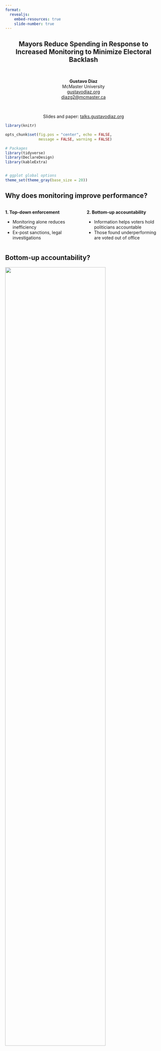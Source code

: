 ```yaml
---
format:
  revealjs:
    embed-resources: true
    slide-number: true
---
```


::: {style="text-align: center"}
## Mayors Reduce Spending in Response to Increased Monitoring to Minimize Electoral Backlash {.center .smaller}

&nbsp;


**Gustavo Diaz**  
McMaster University  
[gustavodiaz.org](https://gustavodiaz.org/)  
<diazg2@mcmaster.ca>

&nbsp;

Slides and paper: [talks.gustavodiaz.org](https://talks.gustavodiaz.org/)

:::



```r
library(knitr)

opts_chunk$set(fig.pos = "center", echo = FALSE, 
               message = FALSE, warning = FALSE)
```

```r
# Packages
library(tidyverse)
library(DeclareDesign)
library(kableExtra)


# ggplot global options
theme_set(theme_gray(base_size = 20))
```


## Why does monitoring improve performance?

::: columns

::: {.column width="50%"}
**1. Top-down enforcement**

::: incremental
- Monitoring alone reduces inefficiency
- Ex-post sanctions, legal investigations
:::
:::

::: {.column width="50%"}
**2. Bottom-up accountability**

::: incremental
- Information helps voters hold politicians accountable
- Those found underperforming are voted out of office
:::
:::
:::

## Bottom-up accountability?

![](audit_spending/incerti_2020_fig1.png){fig-align="center" width="80%" height="80%"}

::: aside
**Source:** [Incerti (2020)](https://doi.org/10.1017/S000305542000012X)
:::

## Lack of sanctions does not imply lack of accountability

![](audit_spending/fisman_golden_2017.png){fig-align="center" width="80%" height="80%"}

. . .

{{< fa arrow-right >}} Politicians learn about monitoring efforts before they occur and adjust behavior accordingly

## Argument: 
### Incumbents anticipate bottom-up accountability

::: incremental
- Politicians selected for auditing expect increased scrutiny on their performance
- This is true even if monitoring does not uncover irregularities
- News of monitoring alone attracts voter attention to performance in office
- Those seeking reelection have incentives to take action before news are public
:::

&nbsp;

. . .

::: {style="text-align: center"}
**Monitoring** {{< fa arrow-right >}} **Update performance in office** 
:::

## Why spending?

```r
triangles = data.frame(
  x = runif(200, -2, 2)
) %>% 
  mutate(y = 1-x,
         ylow = y - 0.15)

ggplot(triangles) +
  aes(x = x, y = y) +
  coord_cartesian(xlim = c(0, 1), ylim = c(0, 1)) +
  geom_abline(intercept = 1, slope = -1) +
  annotate("polygon", x = c(-Inf, 0.5, Inf), y = c(-Inf, 0.5, -Inf), 
           fill = "yellow", alpha = 0.1) +
  annotate("polygon", x = c(-Inf, 0.5, -Inf), y = c(-Inf, 0.5, Inf), 
           fill = "blue", alpha = 0.1) +
  annotate("text", x = 0.15, y = 0.5, label = "Spending", size = 8) +
  annotate("text", x = 0.5, y = 0.15, label = "Rent-seeking", size = 8) +
  theme_classic() +
  labs(x = "", y = "") +
  theme(axis.text=element_blank(),
        axis.ticks=element_blank())
```


::: aside
Incumbent faces tradeoff between two economic activities [(Persson and Tabellini 2000)](https://mitpress.mit.edu/9780262661317/political-economics/)
:::

## Monitoring as exogenous shock {visibility="uncounted"}

```r
ggplot(triangles) +
  aes(x = x, y = y) +
  coord_cartesian(xlim = c(0, 1), ylim = c(0, 1)) +
  geom_abline(intercept = 1, slope = -1) +
  geom_segment(aes(x = 0, y = -0.25, xend = 0.625, yend = 0.375), 
               linetype = "dashed") +
  annotate("polygon", x = c(-Inf, 0.5, Inf), y = c(-Inf, 0.5, -Inf), 
           fill = "yellow", alpha = 0.1) +
  annotate("polygon", x = c(-Inf, 0.5, -Inf), y = c(-Inf, 0.5, Inf), 
           fill = "blue", alpha = 0.1) +
  annotate("text", x = 0.15, y = 0.5, label = "Spending", size = 8) +
  annotate("text", x = 0.5, y = 0.15, label = "Rent-seeking", size = 8) +
  theme_classic() +
  labs(x = "", y = "") +
  theme(axis.text=element_blank(),
        axis.ticks=element_blank())
```

::: aside
**Retrospective voters:** Shocks that increase visibility reduce space for rent-seeking
:::

## Monitoring as exogenous shock {visibility="uncounted"}

```r
ggplot(triangles) +
  aes(x = x, y = y) +
  coord_cartesian(xlim = c(0, 1), ylim = c(0, 1)) +
  geom_abline(intercept = 1, slope = -1) +
  annotate("polygon", x = c(-Inf, 0.625, Inf), y = c(-0.25, 0.375, -Inf), 
           fill = "yellow", alpha = 0.1) +
  annotate("polygon", x = c(-Inf, 0.625, -Inf), y = c(-0.25, 0.375, Inf), 
           fill = "blue", alpha = 0.1) +
  annotate("text", x = 0.15, y = 0.5, label = "Spending", size = 8) +
  annotate("text", x = 0.5, y = 0.15, label = "Rent-seeking", size = 8) +
  theme_classic() +
  labs(x = "", y = "") +
  theme(axis.text=element_blank(),
        axis.ticks=element_blank())
```

::: aside
That should increase spending!
:::


## Why *reducing* spending?

```r
ggplot(triangles) +
  aes(x = x, y = y) +
  coord_cartesian(xlim = c(0, 1), ylim = c(0, 1)) +
  geom_abline(intercept = 1, slope = -1) +
  annotate("polygon", x = c(-Inf, 0.5, Inf), y = c(-Inf, 0.5, -Inf), 
           fill = "yellow", alpha = 0.1) +
  annotate("polygon", x = c(-Inf, 0.5, -Inf), y = c(-Inf, 0.5, Inf), 
           fill = "blue", alpha = 0.1) +
  annotate("text", x = 0.15, y = 0.5, label = "Spending", size = 8) +
  annotate("text", x = 0.5, y = 0.15, label = "Rent-seeking", size = 8) +
  theme_classic() +
  labs(x = "", y = "") +
  theme(axis.text=element_blank(),
        axis.ticks=element_blank())
```

::: aside
**Prospective voters:** Incumbents want to signal good type
:::

## Why *reducing* spending? {visibility="uncounted"}

```r
ggplot(triangles) +
  aes(x = x, y = y) +
  coord_cartesian(xlim = c(0, 1), ylim = c(0, 1)) +
  geom_abline(intercept = 1, slope = -1) +
  geom_abline(intercept = 0.85, slope = -1, linetype = "dashed") +
  annotate("polygon", x = c(-Inf, 0.5, Inf), y = c(-Inf, 0.5, -Inf), 
           fill = "yellow", alpha = 0.1) +
  annotate("polygon", x = c(-Inf, 0.5, -Inf), y = c(-Inf, 0.5, Inf), 
           fill = "blue", alpha = 0.1) +
  annotate("text", x = 0.15, y = 0.5, label = "Spending", size = 8) +
  annotate("text", x = 0.5, y = 0.15, label = "Rent-seeking", size = 8) +
  theme_classic() +
  labs(x = "", y = "") +
  theme(axis.text=element_blank(),
        axis.ticks=element_blank())
```

::: aside
So now the incentive is to minimize the extent of rent-seeking uncovered
:::

## Why *reducing* spending? {visibility="uncounted"}

```r
ggplot(triangles) +
  aes(x = x, y = y) +
  coord_cartesian(xlim = c(0, 1), ylim = c(0, 1)) +
  geom_abline(intercept = 1, slope = -1) +
  geom_abline(intercept = 0.85, slope = -1, linetype = "dashed") +
  annotate("polygon", x = c(-Inf, 0.425, 1), y = c(-Inf, 0.425, -0.15), 
           fill = "yellow", alpha = 0.1) +
  annotate("polygon", x = c(-Inf, 0.425, -0.15), y = c(-Inf, 0.425, 1), 
           fill = "blue", alpha = 0.1) +
  geom_ribbon(aes(ymin = ylow, ymax = y), fill = "black", alpha = 0.1) +
  annotate("text", x = 0.15, y = 0.5, label = "Spending", size = 8) +
  annotate("text", x = 0.5, y = 0.15, label = "Rent-seeking", size = 8) +
  theme_classic() +
  labs(x = "", y = "") +
  theme(axis.text=element_blank(),
        axis.ticks=element_blank())
```

::: aside
Then total spending should decrease!
:::



## Data: Anti-corruption audits in Brazil

::: columns
::: {.column width="50%"}
![](audit_spending/sorteio.png)
:::

::: {.column width="50%"}
:::incremental

- *Controladoria Geral da União (CGU)*

- 2003-2015

- Lottery selects municipalities to audit use of federal funds

- Make results public

- 40 lotteries, 2,187 audits

:::
:::
:::

::: aside
**Picture:** Jorge Hage, head of CGU ca. 2010, announces municipalities selected for auditing
:::

## Distribution of audits over time

```r
load("audit_spending/lotteries.RData")

ggplot(audit_count) +
  aes(x = sorteio, y = n, fill = as.factor(year_in_term)) +
  geom_col(alpha = 0) +
  geom_vline(xintercept = c(0.5, 7.5, 14.5, 19.5, 22.5, 25.5, 27.5, 30.5, 33.5, 35.5, 37.5, 38.5, 39.5), linetype = "dotted") +
  scale_x_continuous(
    breaks = c(1, 10, 20, 30, 40),
    sec.axis = sec_axis(
    name = "Year",
    trans = ~ . *1,
    breaks = c(0.5, 7.5, 14.5, 19.5, 22.5, 25.5, 27.5, 30.5, 33.5, 35.5, 37.5, 38.5, 39.5),
    labels = c(2003, 2004, 2005, 2006, 2007, 2008, 2009, 2010, 2011, 2012, 2013, 2014, 2015))) +
  scale_fill_grey(start = 1, end = 0.2) +
  labs(x = "Lottery", y = "Count", fill = "Term year") +
  theme(axis.text.x.top = element_text(angle = 45, hjust = 0),
        legend.position = "bottom")
```


## Distribution of audits over time {visibility="uncounted"}

```r
ggplot(audit_count) +
  aes(x = sorteio, y = n, fill = as.factor(year_in_term)) +
  geom_col(color = 1) +
  geom_vline(xintercept = c(0.5, 7.5, 14.5, 19.5, 22.5, 25.5, 27.5, 30.5, 33.5, 35.5, 37.5, 38.5, 39.5), linetype = "dotted") +
  scale_x_continuous(
    breaks = c(1, 10, 20, 30, 40),
    sec.axis = sec_axis(
    name = "Year",
    trans = ~ . *1,
    breaks = c(0.5, 7.5, 14.5, 19.5, 22.5, 25.5, 27.5, 30.5, 33.5, 35.5, 37.5, 38.5, 39.5),
    labels = c(2003, 2004, 2005, 2006, 2007, 2008, 2009, 2010, 2011, 2012, 2013, 2014, 2015))) +
  scale_fill_grey(start = 1, end = 0.2) +
  labs(x = "Lottery", y = "Count", fill = "Term year") +
  theme(axis.text.x.top = element_text(angle = 45, hjust = 0),
        legend.position = "bottom")
```


## Research design

::: incremental
- Mayoral elections in 2004, 2008, 2012, 2016
- **Treatment:** Municipality selected for auditing (binary)
- **Outcome:** Spending per capita (logged)

    
&nbsp;

- **QOI:** Average treatment effect of audit selection on spending outcomes
- Distinguish between **reelection-eligible vs. term-limited**
:::

## Results: Election-year outcomes

```r
load("audit_spending/lm_main.RData")

ggplot(lm_main_df) +
  aes(x = term_limit, y = estimate) +
  geom_hline(yintercept = 0, linetype = "dashed") +
  geom_point(size = 4, position = position_dodge(width = 0.5), alpha = 0) +
  geom_linerange(aes(x = term_limit, 
                     ymin = conf.low,
                     ymax = conf.high),
                 size = 1, alpha = 0, 
                 position = position_dodge(width = 0.5)) +
  labs(x = "Status", y = "Estimate")
```

::: aside
Clustered standard errors by municipality and state-term fixed effects
:::

## Results: Election-year outcomes {visibility="uncounted"}

```r
ggplot(lm_main_df) +
  aes(x = term_limit, y = estimate) +
  geom_hline(yintercept = 0, linetype = "dashed") +
  geom_point(size = 4, position = position_dodge(width = 0.5)) +
  geom_linerange(aes(x = term_limit, 
                     ymin = conf.low,
                     ymax = conf.high),
                 size = 1, 
                 position = position_dodge(width = 0.5)) +
  labs(x = "Status", y = "Estimate")
```

::: aside
Clustered standard errors by municipality and state-term fixed effects
:::

## Results: Audit timing

```r
load("audit_spending/lm_timing.RData")

ggplot(lm_time_df) +
  aes(x = year, y = estimate, shape = term_limit) +
  geom_hline(yintercept = 0, linetype = "dashed") +
  geom_point(size = 4, position = position_dodge(width = 0.5), alpha = 0) +
  geom_linerange(aes(x = year, ymin = conf.low, ymax = conf.high),
                 size = 1, position = position_dodge(width = 0.5), alpha = 0) +
  theme(legend.position = "bottom") +
  labs(x = "Year audited", y = "Estimate", shape = "Term-limited mayor")
```

::: aside
Clustered standard errors by municipality and state-term fixed effects
:::


## Results: Audit timing {visibility="uncounted"}

```r
ggplot(lm_time_df) +
  aes(x = year, y = estimate, shape = term_limit) +
  geom_hline(yintercept = 0, linetype = "dashed") +
  geom_point(size = 4, position = position_dodge(width = 0.5)) +
  geom_linerange(aes(x = year, ymin = conf.low, ymax = conf.high),
                 size = 1, position = position_dodge(width = 0.5)) +
  theme(legend.position = "bottom") +
  labs(x = "Year audited", y = "Estimate", shape = "Term-limited mayor")
```

::: aside
Clustered standard errors by municipality and state-term fixed effects
:::


## Also in the paper

- No effect for other years in term
- Not an artifice of top-down enforcement
- Not an artifice of targeted spending
- Effect more pronounced with higher uncovered corruption

## Conclusion

- Mayors decrease spending in reaction to audit selection

- More pronounced under reelection incentives

. . .

### Implications

- Bottom-up accountability still matters
- Politicians learn to navigate monitoring efforts over time
- Long-term monitoring still helpful
- But at the expense of improving service provision?

::: aside
**Learn more:** [talks.gustavodiaz.org](https://talks.gustavodiaz.org/)
:::